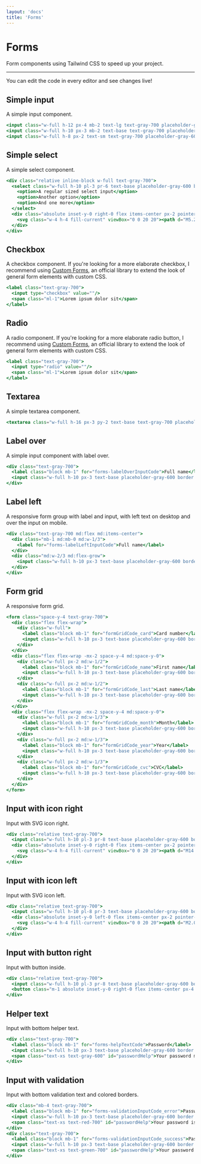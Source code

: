 ```yaml
---
layout: 'docs'
title: 'Forms'
---
```


# Forms

Form components using Tailwind CSS to speed up your project.

---

You can edit the code in every editor and see changes live!

## Simple input

A simple input component.

```jsx live
<input class="w-full h-12 px-4 mb-2 text-lg text-gray-700 placeholder-gray-600 border rounded-lg focus:shadow-outline" type="text" placeholder="Large input"/>
<input class="w-full h-10 px-3 mb-2 text-base text-gray-700 placeholder-gray-600 border rounded-lg focus:shadow-outline" type="text" placeholder="Regular input"/>
<input class="w-full h-8 px-2 text-sm text-gray-700 placeholder-gray-600 border rounded-lg focus:shadow-outline" type="text" placeholder="Small input"/>
```

## Simple select

A simple select component.

```jsx live
<div class="relative inline-block w-full text-gray-700">
  <select class="w-full h-10 pl-3 pr-6 text-base placeholder-gray-600 border rounded-lg appearance-none focus:shadow-outline" placeholder="Regular input">
    <option>A regular sized select input</option>
    <option>Another option</option>
    <option>And one more</option>
  </select>
  <div class="absolute inset-y-0 right-0 flex items-center px-2 pointer-events-none">
    <svg class="w-4 h-4 fill-current" viewBox="0 0 20 20"><path d="M5.293 7.293a1 1 0 011.414 0L10 10.586l3.293-3.293a1 1 0 111.414 1.414l-4 4a1 1 0 01-1.414 0l-4-4a1 1 0 010-1.414z" clip-rule="evenodd" fill-rule="evenodd"></path></svg>
  </div>
</div>
```

## Checkbox

A checkbox component. If you're looking for a more elaborate checkbox, I recommend using [Custom Forms](https://tailwindcss-custom-forms.netlify.app/), an official library to extend the look of general form elements with custom CSS.

```jsx live
<label class="text-gray-700">
  <input type="checkbox" value=""/>
  <span class="ml-1">Lorem ipsum dolor sit</span>
</label>
```

## Radio

A radio component. If you're looking for a more elaborate radio button, I recommend using [Custom Forms](https://tailwindcss-custom-forms.netlify.app/), an official library to extend the look of general form elements with custom CSS.

```jsx live
<label class="text-gray-700">
  <input type="radio" value=""/>
  <span class="ml-1">Lorem ipsum dolor sit</span>
</label>
```

## Textarea

A simple textarea component.

```jsx live
<textarea class="w-full h-16 px-3 py-2 text-base text-gray-700 placeholder-gray-600 border rounded-lg focus:shadow-outline"></textarea>
```

## Label over

A simple input component with label over.

```jsx live
<div class="text-gray-700">
  <label class="block mb-1" for="forms-labelOverInputCode">Full name</label>
  <input class="w-full h-10 px-3 text-base placeholder-gray-600 border rounded-lg focus:shadow-outline" type="text" placeholder="Regular input" id="forms-labelOverInputCode"/>
</div>
```

## Label left

A responsive form group with label and input, with left text on desktop and over the input on mobile.

```jsx live
<div class="text-gray-700 md:flex md:items-center">
  <div class="mb-1 md:mb-0 md:w-1/3">
    <label for="forms-labelLeftInputCode">Full name</label>
  </div>
  <div class="md:w-2/3 md:flex-grow">
    <input class="w-full h-10 px-3 text-base placeholder-gray-600 border rounded-lg focus:shadow-outline" type="text" placeholder="Regular input" id="forms-labelLeftInputCode"/>
  </div>
</div>
```

## Form grid

A responsive form grid.

```jsx live
<form class="space-y-4 text-gray-700">
  <div class="flex flex-wrap">
    <div class="w-full">
      <label class="block mb-1" for="formGridCode_card">Card number</label>
      <input class="w-full h-10 px-3 text-base placeholder-gray-600 border rounded-lg focus:shadow-outline" type="text" id="formGridCode_card"/>
    </div>
  </div>
  <div class="flex flex-wrap -mx-2 space-y-4 md:space-y-0">
    <div class="w-full px-2 md:w-1/2">
      <label class="block mb-1" for="formGridCode_name">First name</label>
      <input class="w-full h-10 px-3 text-base placeholder-gray-600 border rounded-lg focus:shadow-outline" type="text" id="formGridCode_name"/>
    </div>
    <div class="w-full px-2 md:w-1/2">
      <label class="block mb-1" for="formGridCode_last">Last name</label>
      <input class="w-full h-10 px-3 text-base placeholder-gray-600 border rounded-lg focus:shadow-outline" type="text" id="formGridCode_last"/>
    </div>
  </div>
  <div class="flex flex-wrap -mx-2 space-y-4 md:space-y-0">
    <div class="w-full px-2 md:w-1/3">
      <label class="block mb-1" for="formGridCode_month">Month</label>
      <input class="w-full h-10 px-3 text-base placeholder-gray-600 border rounded-lg focus:shadow-outline" type="text" id="formGridCode_month"/>
    </div>
    <div class="w-full px-2 md:w-1/3">
      <label class="block mb-1" for="formGridCode_year">Year</label>
      <input class="w-full h-10 px-3 text-base placeholder-gray-600 border rounded-lg focus:shadow-outline" type="text" id="formGridCode_year"/>
    </div>
    <div class="w-full px-2 md:w-1/3">
      <label class="block mb-1" for="formGridCode_cvc">CVC</label>
      <input class="w-full h-10 px-3 text-base placeholder-gray-600 border rounded-lg focus:shadow-outline" type="text" id="formGridCode_cvc"/>
    </div>
  </div>
</form>
```

## Input with icon right

Input with SVG icon right.

```jsx live
<div class="relative text-gray-700">
  <input class="w-full h-10 pl-3 pr-8 text-base placeholder-gray-600 border rounded-lg focus:shadow-outline" type="text" placeholder="Regular input"/>
  <div class="absolute inset-y-0 right-0 flex items-center px-2 pointer-events-none">
    <svg class="w-4 h-4 fill-current" viewBox="0 0 20 20"><path d="M14.243 5.757a6 6 0 10-.986 9.284 1 1 0 111.087 1.678A8 8 0 1118 10a3 3 0 01-4.8 2.401A4 4 0 1114 10a1 1 0 102 0c0-1.537-.586-3.07-1.757-4.243zM12 10a2 2 0 10-4 0 2 2 0 004 0z" clip-rule="evenodd" fill-rule="evenodd"></path></svg>
  </div>
</div>
```

## Input with icon left

Input with SVG icon left.

```jsx live
<div class="relative text-gray-700">
  <input class="w-full h-10 pl-8 pr-3 text-base placeholder-gray-600 border rounded-lg focus:shadow-outline" type="text" placeholder="Regular input"/>
  <div class="absolute inset-y-0 left-0 flex items-center px-2 pointer-events-none">
    <svg class="w-4 h-4 fill-current" viewBox="0 0 20 20"><path d="M2.003 5.884L10 9.882l7.997-3.998A2 2 0 0016 4H4a2 2 0 00-1.997 1.884z"></path><path d="M18 8.118l-8 4-8-4V14a2 2 0 002 2h12a2 2 0 002-2V8.118z"></path></svg>
  </div>
</div>
```

## Input with button right

Input with button inside.

```jsx live
<div class="relative text-gray-700">
  <input class="w-full h-10 pl-3 pr-8 text-base placeholder-gray-600 border rounded-lg focus:ring-4 focus:ring-indigo-500 focus:ring-opacity-50 focus:outline-none pr-24" type="text" placeholder="Regular input"/>
  <button class="m-1 absolute inset-y-0 right-0 flex items-center px-4 font-bold text-white bg-indigo-600 rounded-md hover:bg-indigo-500 focus:bg-indigo-700 focus:outline-none">Click</button>
</div>
```

## Helper text

Input with bottom helper text.

```jsx live
<div class="text-gray-700">
  <label class="block mb-1" for="forms-helpTextCode">Password</label>
  <input class="w-full h-10 px-3 text-base placeholder-gray-600 border rounded-lg focus:shadow-outline" type="password" id="forms-helpTextCode" aria-describedby="passwordHelp"/>
  <span class="text-xs text-gray-600" id="passwordHelp">Your password must be at least 6 characters long.</span>
</div>
```

## Input with validation

Input with bottom validation text and colored borders.

```jsx live
<div class="mb-4 text-gray-700">
  <label class="block mb-1" for="forms-validationInputCode_error">Password</label>
  <input class="w-full h-10 px-3 text-base placeholder-gray-600 border border-red-700 rounded-lg focus:shadow-outline" type="password" id="forms-validationInputCode_error" aria-describedby="passwordHelp"/>
  <span class="text-xs text-red-700" id="passwordHelp">Your password is too short.</span>
</div>
<div class="text-gray-700">
  <label class="block mb-1" for="forms-validationInputCode_success">Password</label>
  <input class="w-full h-10 px-3 text-base placeholder-gray-600 border border-green-500 rounded-lg focus:shadow-outline" type="password" id="forms-validationInputCode_success" aria-describedby="passwordHelp"/>
  <span class="text-xs text-green-700" id="passwordHelp">Your password is strong.</span>
</div>
```
